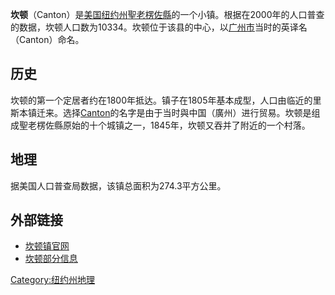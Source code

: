 '''坎顿'''（Canton）是[[美国|美国]][[纽约州|纽约州]][[聖老楞佐縣|聖老楞佐縣]]的一个小镇。根据在2000年的人口普查的数据，坎顿人口数为10334。坎顿位于该县的中心，以[[广州市|广州市]]当时的英译名（Canton）命名。

==历史==
坎顿的第一个定居者约在1800年抵达。镇子在1805年基本成型，人口由临近的里斯本镇迁来。选择[[Canton|Canton]]的名字是由于当时與中国（廣州）进行贸易。坎顿是组成聖老楞佐縣原始的十个城镇之一，1845年，坎顿又吞并了附近的一个村落。

==地理==
据美国人口普查局数据，该镇总面积为274.3平方公里。

==外部链接==
* [https://web.archive.org/web/20070204024100/http://www.cantonnewyork.us/portal.html  坎顿镇官网]
* [https://web.archive.org/web/20090809184114/http://www.canton.ny.us/  坎顿部分信息] 

[[Category:纽约州地理|Category:纽约州地理]]